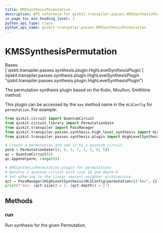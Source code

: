 ```yaml
---
title: KMSSynthesisPermutation
description: API reference for qiskit.transpiler.passes.KMSSynthesisPermutation
in_page_toc_min_heading_level: 1
python_api_type: class
python_api_name: qiskit.transpiler.passes.KMSSynthesisPermutation
---
```


# KMSSynthesisPermutation

<Class id="qiskit.transpiler.passes.KMSSynthesisPermutation" isDedicatedPage={true} github="https://github.com/qiskit/qiskit/tree/stable/0.23/qiskit/transpiler/passes/synthesis/high_level_synthesis.py" signature="KMSSynthesisPermutation">
  Bases: [`qiskit.transpiler.passes.synthesis.plugin.HighLevelSynthesisPlugin`](qiskit.transpiler.passes.synthesis.plugin.HighLevelSynthesisPlugin "qiskit.transpiler.passes.synthesis.plugin.HighLevelSynthesisPlugin")

  The permutation synthesis plugin based on the Kutin, Moulton, Smithline method.

  This plugin can be accessed by the `kms` method name in the `HLSConfig` for `permutation`. For example:

  ```python
  from qiskit.circuit import QuantumCircuit
  from qiskit.circuit.library import PermutationGate
  from qiskit.transpiler import PassManager
  from qiskit.transpiler.passes.synthesis.high_level_synthesis import HLSConfig, HighLevelSynthesis
  from qiskit.transpiler.passes.synthesis.plugin import HighLevelSynthesisPluginManager

  # Create a permutation and add it to a quantum circuit
  perm = PermutationGate([4, 6, 3, 7, 1, 2, 0, 5])
  qc = QuantumCircuit(8)
  qc.append(perm, range(8))

  # KMSSynthesisPermutation plugin for permutations
  # Returns a quantum circuit with size 18 and depth 6
  # but adhering to the linear nearest-neighbor architecture.
  qct = PassManager(HighLevelSynthesis(HLSConfig(permutation=[("kms", {})]))).run(qc)
  print(f"kms: {qct.size() = }, {qct.depth() = }")
  ```

  ## Methods

  ### run

  <Function id="qiskit.transpiler.passes.KMSSynthesisPermutation.run" name="run" signature="KMSSynthesisPermutation.run(high_level_object, **options)">
    Run synthesis for the given Permutation.
  </Function>
</Class>

